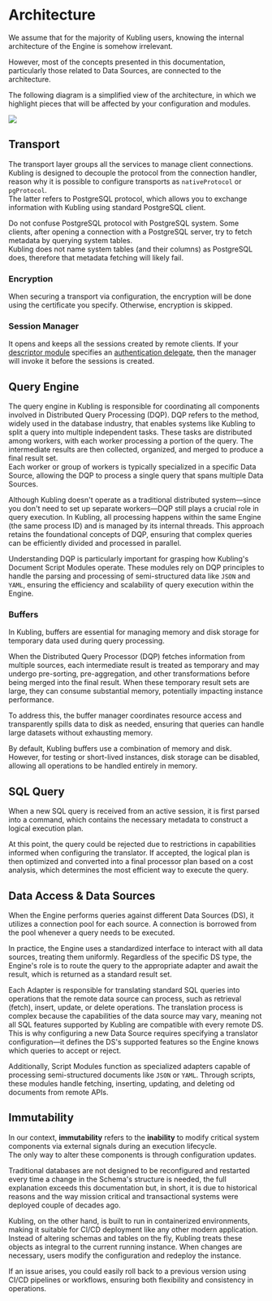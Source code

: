 
# Architecture

We assume that for the majority of Kubling users, knowing the internal architecture of the Engine is somehow irrelevant.

However, most of the concepts presented in this documentation, particularly those related to Data Sources, are connected to the architecture.

The following diagram is a simplified view of the architecture, in which we highlight pieces that will be affected by your configuration and modules.

![](../../public/img/general_arch.svg)

## Transport

The transport layer groups all the services to manage client connections. Kubling is designed to decouple the protocol from the connection handler,
reason why it is possible to configure transports as `nativeProtocol` or `pgProtocol`.<br/>
The latter refers to PostgreSQL protocol, which allows you to exchange information with Kubling using standard PostgreSQL client.

<Callout type="warning">
  Do not confuse PostgreSQL protocol with PostgreSQL system. Some clients, after opening a connection with a PostgreSQL server, try to fetch metadata
  by querying system tables.<br/>
  Kubling does not name system tables (and their columns) as PostgreSQL does, therefore that metadata fetching will likely fail.
</Callout>

### Encryption
When securing a transport via configuration, the encryption will be done using the certificate you specify. Otherwise, encryption is skipped.

### Session Manager
It opens and keeps all the sessions created by remote clients. If your [descriptor module](/Modules/descriptor) 
specifies an [authentication delegate](/schemas#descriptor-bundle-information-file-bundle-infoyaml), then the manager will invoke it before the sessions
is created.

## Query Engine

The query engine in Kubling is responsible for coordinating all components involved in Distributed Query Processing (DQP). 
DQP refers to the method, widely used in the database industry, that enables systems like Kubling to split a query into multiple independent tasks. 
These tasks are distributed among workers, with each worker processing a portion of the query. The intermediate results are then collected, organized, 
and merged to produce a final result set.<br/>
Each worker or group of workers is typically specialized in a specific Data Source, allowing the DQP to process a single query that spans multiple Data Sources.

Although Kubling doesn't operate as a traditional distributed system—since you don't need to set up separate workers—DQP still plays a crucial role in query execution. 
In Kubling, all processing happens within the same Engine (the same process ID) and is managed by its internal threads. 
This approach retains the foundational concepts of DQP, ensuring that complex queries can be efficiently divided and processed in parallel.

Understanding DQP is particularly important for grasping how Kubling's Document Script Modules operate. 
These modules rely on DQP principles to handle the parsing and processing of semi-structured data like `JSON` and `YAML`, 
ensuring the efficiency and scalability of query execution within the Engine.

### Buffers
In Kubling, buffers are essential for managing memory and disk storage for temporary data used during query processing.

When the Distributed Query Processor (DQP) fetches information from multiple sources, each intermediate result is treated 
as temporary and may undergo pre-sorting, pre-aggregation, and other transformations before being merged into the final result. 
When these temporary result sets are large, they can consume substantial memory, potentially impacting instance performance.

To address this, the buffer manager coordinates resource access and transparently spills data to disk as needed, 
ensuring that queries can handle large datasets without exhausting memory.

By default, Kubling buffers use a combination of memory and disk. 
However, for testing or short-lived instances, disk storage can be disabled, allowing all operations to be handled entirely in memory.

## SQL Query
When a new SQL query is received from an active session, it is first parsed into a command, which contains the necessary metadata to construct a logical execution plan.

At this point, the query could be rejected due to restrictions in capabilities informed when configuring the translator.
If accepted, the logical plan is then optimized and converted into a final processor plan based on a cost analysis, 
which determines the most efficient way to execute the query.

## Data Access & Data Sources
When the Engine performs queries against different Data Sources (DS), it utilizes a connection pool for each source. 
A connection is borrowed from the pool whenever a query needs to be executed.

In practice, the Engine uses a standardized interface to interact with all data sources, treating them uniformly. 
Regardless of the specific DS type, the Engine's role is to route the query to the appropriate adapter and await the result, which is returned as a standard result set.

Each Adapter is responsible for translating standard SQL queries into operations that the remote data source can process, such as retrieval (fetch), 
insert, update, or delete operations. The translation process is complex because the capabilities of the data source may vary, 
meaning not all SQL features supported by Kubling are compatible with every remote DS. This is why configuring a new Data Source requires 
specifying a translator configuration—it defines the DS's supported features so the Engine knows which queries to accept or reject.

Additionally, Script Modules function as specialized adapters capable of processing semi-structured documents like `JSON` or `YAML`. 
Through scripts, these modules handle fetching, inserting, updating, and deleting od documents from remote APIs.

## Immutability

In our context, **immutability** refers to the **inability** to modify critical system components via external signals during an execution lifecycle.<br/>
The only way to alter these components is through configuration updates.

Traditional databases are not designed to be reconfigured and restarted every time a change in the Schema's structure is needed, the full explanation exceeds this documentation
but, in short, it is due to historical reasons and the way mission critical and transactional systems were deployed couple of decades ago.

Kubling, on the other hand, is built to run in containerized environments, making it suitable for CI/CD deployment like any other modern application.<br/>
Instead of altering schemas and tables on the fly, Kubling treats these objects as integral to the current running instance. 
When changes are necessary, users modify the configuration and redeploy the instance.

If an issue arises, you could easily roll back to a previous version using CI/CD pipelines or workflows, ensuring both flexibility and consistency in operations.
